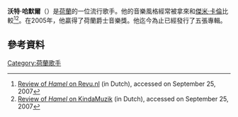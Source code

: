 '''沃特·哈默爾'''（{{lang-nl|Wouter Hamel}}）是[[荷蘭|荷蘭]]的一位流行歌手。他的音樂風格經常被拿來和[[傑米·卡倫|傑米·卡倫]]比較<ref name="revu">[http://www.revu.nl/4335 Review of ''Hamel'' on Revu.nl] {{webarchive|url=https://web.archive.org/web/20071009064158/http://www.revu.nl/4335 |date=2007-10-09 }} (in Dutch), accessed on September 25, 2007</ref><ref name="kindamuzik">[http://www.kindamuzik.net/recensie/wouter-hamel/hamel Review of ''Hamel'' on KindaMuzik] {{Wayback|url=http://www.kindamuzik.net/recensie/wouter-hamel/hamel |date=20120213185523 }} (in Dutch), accessed on September 25, 2007</ref>。在2005年，他贏得了荷蘭爵士音樂獎。他迄今為止已經發行了五張專輯。
==參考資料==
{{Reflist}}
{{Authority control}}
[[Category:荷蘭歌手|Category:荷蘭歌手]]